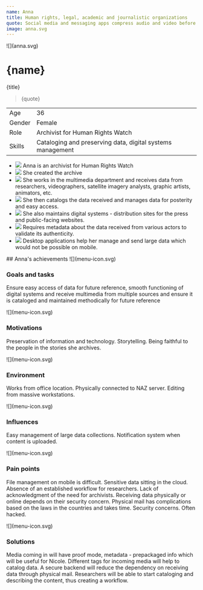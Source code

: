 ```yaml
---
name: Anna
title: Human rights, legal, academic and journalistic organizations
quote: Social media and messaging apps compress audio and video before upload, which is not an option for our work
image: anna.svg
---
```



<ProfileSection>
![](anna.svg)

# **{name}**

{title}

> {quote}

|        |                                                            |
| ------ | ---------------------------------------------------------- |
| Age    | 36                                                         |
| Gender | Female                                                     |
| Role   | Archivist for Human Rights Watch                           |
| Skills | Cataloging and preserving data, digital systems management |

- ![](hrw.svg) Anna is an archivist for Human Rights Watch
- ![](folder.svg) She created the archive
- ![](play.svg) She works in the multimedia department and receives data from researchers, videographers, satellite imagery analysts, graphic artists, animators, etc.
- ![](hands.svg) She then catalogs the data received and manages data for posterity and easy access.
- ![](website.svg) She also maintains digital systems - distribution sites for the press and public-facing websites.
- ![](checkmark.svg) Requires metadata about the data received from various actors to validate its authenticity.
- ![](squares.svg) Desktop applications help her manage and send large data which would not be possible on mobile.

</ProfileSection>
<AchievementsSection>
## Anna's achievements

<AchievementItem>
![](menu-icon.svg)

### Goals and tasks

Ensure easy access of data for future reference, smooth functioning of digital systems and receive multimedia from multiple sources and ensure it is cataloged and maintained methodically for future reference

</AchievementItem>
<AchievementItem>
![](menu-icon.svg)

### Motivations

Preservation of information and technology. Storytelling. Being faithful to the people in the stories she archives.

</AchievementItem>
<AchievementItem>
![](menu-icon.svg)

### Environment

Works from office location. Physically connected to NAZ server. Editing from massive workstations.

</AchievementItem>

<AchievementItem>
![](menu-icon.svg)

### Influences

Easy management of large data collections. Notification system when content is uploaded.

</AchievementItem>
<AchievementItem>
![](menu-icon.svg)

### Pain points

File management on mobile is difficult. Sensitive data sitting in the cloud. Absence of an established workflow for researchers. Lack of acknowledgment of the need for archivists. Receiving data physically or online depends on their security concern. Physical mail has complications based on the laws in the countries and takes time. Security concerns. Often hacked.

</AchievementItem>
<AchievementItem>
![](menu-icon.svg)

### Solutions

Media coming in will have proof mode, metadata - prepackaged info which will be useful for Nicole. Different tags for incoming media will help to catalog data. A secure backend will reduce the dependency on receiving data through physical mail. Researchers will be able to start cataloging and describing the content, thus creating a workflow.

</AchievementItem>
</AchievementsSection>
